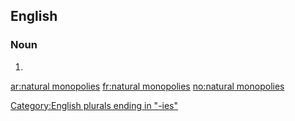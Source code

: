 ==English==

===Noun===
{{head|en|noun plural form}}

# {{plural of|natural monopoly|lang=en}}

[[Category:English plurals ending in "-ies"]]

[[ar:natural monopolies]]
[[fr:natural monopolies]]
[[no:natural monopolies]]